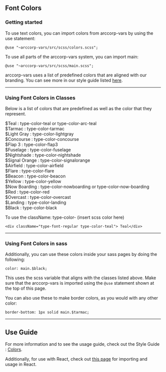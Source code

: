 
<Meta title="Utilities/Classes/Colors" />

## Font Colors


### Getting started

To use text colors, you can import colors from arccorp-vars by using the use statement: 
```
@use "~arccorp-vars/src/scss/colors.scss";
```

To use all parts of the arccorp-vars system, you can import main: 
```
@use "~arccorp-vars/src/scss/main.scss";
```

arccorp-vars uses a list of predefined colors that are aligned with our branding. You can see more in our style guide listed <a href="http://localhost:6006/?path=/docs/utilities-classes-colors--docs#use-guide">here</a>.

<hr/>

### Using Font Colors in Classes

Below is a list of colors that are predefined as well as the color that they represent. 

<div className="type-font-regular type-color-teal"> $Teal :  type-color-teal or type-color-arc-teal</div>
<div className="type-font-regular type-color-tarmac"> $Tarmac : type-color-tarmac</div>
<div className="type-font-regular type-color-lightgray"> $Light Gray : type-color-lightgray</div>
<div className="type-font-regular type-color-concourse">$Concourse : type-color-concourse</div>
<div className="type-font-regular type-color-flap3">$Flap 3 : type-color-flap3</div>
<div className="type-font-regular type-color-fuselage">$Fuselage : type-color-fuselage</div>
<div className="type-font-regular type-color-nightshade">$Nightshade : type-color-nightshade</div>
<div className="type-font-regular type-color-signalorange">$Signal Orange : type-color-signalorange</div>
<div className="type-font-regular type-color-airfield">$Airfield : type-color-airfield</div>
<div className="type-font-regular type-color-flare">$Flare : type-color-flare</div>
<div className="type-font-regular type-color-beacon">$Beacon : type-color-beacon</div>
<div className="type-font-regular type-color-yellow">$Yellow : type-color-yellow</div>
<div className="type-font-regular type-color-nowboarding">$Now Boarding : type-color-nowboarding or type-color-now-boarding</div>
<div className="type-font-regular type-color-red">$Red : type-color-red</div>
<div className="type-font-regular type-color-overcast">$Overcast : type-color-overcast</div>
<div className="type-font-regular type-color-landing">$Landing : type-color-landing</div>
<div className="type-font-regular type-color-black">$Black : type-color-black</div>

To use the className: type-color- (insert scss color here) <br/>
```
<div className="type-font-regular type-color-teal"> Teal</div>
```
<hr/>

### Using Font Colors in sass

Additionally, you can use these colors inside your sass pages by doing the following: 

```
color: main.$black;
```

This uses the scss variable that aligns with the classes listed above. Make sure that the arccorp-vars is imported using the ```@use``` statement shown at the top of this page.


You can also use these to make border colors, as you would with any other color: 

```
border-bottom: 1px solid main.$tarmac;
```

<hr/>

## Use Guide

For more information and to see the usage guide, check out the Style Guide : <a href="https://www2.arccorp.com/styleguide/visual-identity#colorPalette">Colors</a>. 

Additionally, for use with React, check out <a href="http://localhost:6006/?path=/docs/example-introduction--docs#using-react-components">this page</a> for importing and usage in React.